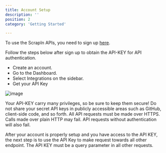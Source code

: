 ```yaml
---
title: Account Setup
description: ''
position: 2
category: 'Getting Started'

---
```


To use the ScrapIn APIs, you need to sign up [here](https://app.scrapin.io/auth/register). 

Follow the steps below after sign up to obtain the API-KEY for API authentication.



* Create an account.
* Go to the Dashboard.
* Select Integrations on the sidebar.
* Get your API Key




![image](/images/integrations.png "Credentials Image")

<Warning>
Your API-KEY carry many privileges, so be sure to keep them secure! Do not share your secret API keys in publicly accessible areas such as GitHub, client-side code, and so forth.
</Warning>



<Warning>
All API requests must be made over HTTPS. Calls made over plain HTTP may fail. API requests without authentication will also fail.
</Warning>

After your account is properly setup and you have access to the API KEY, the next step is to use the API Key to make request towards all other endpoint. The API KEY must be a query parameter in all other requests. 
